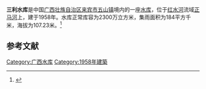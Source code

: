 {{Infobox Reservoir 
|name = 三利水库
|nickname = 
|image = 
|image_caption = 
|map = 
|map_caption = 
|pushpin_map = China Guangxi
|pushpin_map_caption = 
|code = BHA01001213
|class = 
|location_of_reservoir = [[广西壮族自治区|广西壮族自治区]][[来宾市|来宾市]][[五山镇_(来宾市)|五山镇]]
|location_of_dam = 
|inflow = 
|outflow = 
|catchment_area = 184
|reservoir_area = 
|mean_depth = 
|maximum_depth = 
|flood_level = 
|normal_water_level = 
|dead_water_level = 
|water_quality = 
|island = 
|maximum_storage_capacity = 
|normal_storage_capacity = 2300万
|dead_storage_capacity = 
|type_of_dam = 
|elevation_of_dam = 
|height_of_dam = 
|length_of_dam = 
|width_of_dam = 
|installed_capacity = 
|irrigated_area =
|start = 
|complete = 1958年
|cost = 
|emigrate = 
|latd = 23.4279
|latm = 
|lats = 
|latNS = N
|longd = 109.2409
|longm = 
|longs = 
|longEW = E
|website = 
|footnotes = 
}}
<mapframe latitude="23.4279" longitude="109.2409" zoom="13" width="280" height="300" align="right" />
'''三利水库'''是中国[[广西壮族自治区|广西壮族自治区]][[来宾市|来宾市]][[五山镇_(来宾市)|五山镇]]境内的一座[[水库|水库]]，位于[[红水河|红水河]]流域[[正马河|正马河]]上，建于1958年。水库正常库容为2300万立方米，集雨面积为184平方千米，海拔为107.23米。<ref>{{cite web|url=http://brim.ihb.ac.cn/12/CN/12.asp|title=中国大中型水库基本特征数据库|work=中国生物多样性信息系统内陆水体生物学分部|deadurl=yes|archiveurl=https://web.archive.org/web/20120402061833/http://brim.ihb.ac.cn/12/CN/12.asp|archivedate=2012-04-02|accessdate=2012-03-28}}</ref>
== 参考文献 ==
{{Reflist}}

{{广西小作品}}

[[Category:广西水库|Category:广西水库]]
[[Category:1958年建築|Category:1958年建築]]